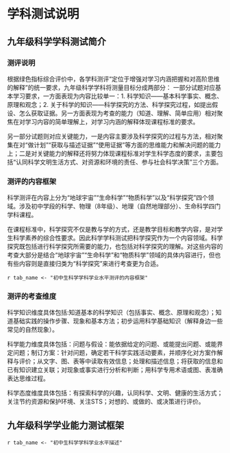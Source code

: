 <!-- chapter description -->
\mytext

# 学科测试说明

## 九年级科学学科测试简介

### 测评说明

根据绿色指标综合评价中，各学科测评“定位于增强对学习内涵把握和对高阶思维的解释”的统一要求，九年级科学学科将测量目标分成两部分：
一部分试题对应基本学习要求，一方面表现为内容比较单一：1. 科学知识——基本科学事实、概念、原理和观念；2. 关于科学的知识——科学探究的方法、科学探究过程，如提出假设、怎么获取证据。另一方面表现为考查的能力（知道、理解、简单应用）相对聚焦在对学习内容的简单理解上，对学习内涵的解释体现课程标准的要求。

另一部分试题则对应关键能力，一是内容主要涉及科学探究的过程与方法，相对聚集在对“做计划”“获取与描述证据”“使用证据”等方面的思维能力和解决问题的能力上；二是对关键能力的解释还将努力体现课程标准对学生科学态度的要求，主要包括“认同科学文明生活方式、对资源和环境的责任、参与社会科学决策”三个方面。

### 测评的内容框架

科学测评在内容上分为“地球宇宙”“生命科学”“物质科学”以及“科学探究”四个领域。涉及初中学段的科学、物理（8年级）、地理（自然地理部分）、生命科学四门学科课程。

在课程标准中，科学探究不仅是教与学的方式，还是教学目标和教学内容，是对学生科学素养的综合性要求。因此科学学科测试把科学探究作为一个内容领域。科学探究既包括进行科学探究所需要的能力，也包括对科学探究的理解。对这些内容的考查大部分是结合“地球宇宙”“生命科学”和“物质科学”领域的具体内容进行，但也有些内容则是直接归类为“科学探究”来进行考查更为合适。

`r tab_name <- "初中生科学学科学业水平测评的内容框架" `

\begin{itshape}
\mytable
\begin{longtable}{|l|l|p{8cm}|}
\caption{`r tab_name`} \label{tab: `r tab_name`} \\  \hline
\makecell[c]{内容领域} & \makecell[c]{内容板块} & \makecell[c]{内容要求} \\  \hline

\multirow{5}{*}{\makecell[c]{地球宇宙\\（代码E）}} & 宇宙中的地球 & 地球运动 \\ \cline{2-3}
 & \multirow{4}{*}{人类生存的地球} & 气温与降水 \\ \cline{3-3}
 &  & 地形与地势 \\ \cline{3-3}
 &  & 河流与海洋 \\ \cline{3-3}
 &  & 资源与环境 \\ \hline

\multirow{14}{*}{\makecell[c]{生命科学\\（代码B）}} & \multirow{4}{*}{\makecell[l]{生命系统的构成层次}} & 生物特征 \\ \cline{3-3} 
&  & 细胞结构与功能 \\ \cline{3-3}
&  & 生物的分类和主要类群 \\ \cline{3-3}
&  & 生态系统 \\ \cline{2-3}
& \multirow{3}{*}{\makecell[l]{生命的物质变化和能量转换}} & 绿色植物的光合作用 \\ \cline{3-3} 
&  & 生物的呼吸 \\ \cline{3-3}
&  & 人体的代谢与平衡 \\ \cline{2-3}
& \multirow{2}{*}{\makecell[l]{生命活动的调节}} & 神经调节 \\ \cline{3-3} 
&  & 激素调节 \\ \cline{2-3}
& \multirow{3}{*}{\makecell[l]{生命的延续}} & 生殖的类型 \\ \cline{3-3} 
&  & 新生命诞生与成长 \\ \cline{3-3}
&  & 人体性状的遗传和变异 \\ \cline{2-3}
& \multirow{2}{*}{\makecell[l]{人、健康与环境}} & 健康与疾病 \\ \cline{3-3} 
&  & 环境与可持续发展 \\ \cline{1-3}

\multirow{7}{*}{\makecell[c]{物质科学\\（代码P）}} & \multirow{2}{*}{\makecell[l]{常见的物质}} & 物质的基本形态及特征 \\ \cline{3-3} 
&  & 材料的性质与用途 \\ \cline{2-3}
& 物质的结构 & 物质的粒子模型 \\ \cline{2-3} 
& \multirow{2}{*}{\makecell[l]{物质的运动和相互作用}} & 常见的运动形式 \\ \cline{3-3} 
&  & 物体之间的相互作用 \\ \cline{2-3}
& \multirow{2}{*}{\makecell[l]{能量与能源}} & 能的形式与能量转化 \\ \cline{3-3} 
&  & 能源及其种类 \\ \cline{1-3}

\multirow{3}{*}{\makecell[c]{科学探究\\（代码S）}} & \multirow{2}{*}{\makecell[l]{对于科学探究的理解}} & 科学探究的基本要素 \\ \cline{3-3} 
&  & 科学办事的一般步骤  列出具体化的东西 \\ \cline{2-3}
& 科学探究能力 & 根据具体问题，获取有效信息、描述相关证据，形成合理方案解决问题，并对方案进行评价和反思的能力。 \\ \cline{1-3} 

\end{longtable}
\end{itshape}


### 测评的考查维度

科学知识维度具体包括:知道基本的科学知识（包括事实、概念、原理和观念）；知道基础实践的操作步骤、现象和基本方法；初步运用科学基础知识（解释身边一些常见的自然现象）。

科学能力维度具体包括：问题与假设：能依据给定的问题、或能提出问题、或能界定问题；制订方案：针对问题，确定若干科学实践活动要素，并顺序化对方案作解释与评价；从文字、图、表等中读取有效信息；处理和描述信息；将获取的信息和已有知识建立关联；对现象或事实进行分析和判断；用科学专用术语或图、表准确表达思维过程。

科学态度维度具体包括：有探索科学的兴趣，认同科学、文明、健康的生活方式；关注节约资源和保护环境、关注STS；对想的、或做的、或决策进行评价。




## 九年级科学学业能力测试框架

`r tab_name <- "初中生科学学科学业水平描述" `

\begin{itshape}
\mytable
\begin{longtable}{|c|c|p{12cm}|}
\caption{`r tab_name`} \label{tab: `r tab_name`} \\  

\hline
考查维度 & 水平 & 水平描述 \\  \hline

\multirow{3}{*}{科学知识} & \multirow{3}{*}{A} & $\star$ 能对常见的科学事实、现象、科学过程做出描述；  \\  
 & & $\star$ 能在新情境中，正确辨认其中所含的基本科学事实和观念,寻找、发现和使用科学概念和原理； \\  
 & & $\star$ 能把握知识的内在逻辑关系，并在问题情境中简单地运用。 \\  \cline{2-3}

 & \multirow{3}{*}{B} & $\star$ 能说出常见的科学事实、术语或概念；\\
 & & $\star$ 能在熟悉的情境中，正确辨认其中所含的基本科学事实和观念，使用科学概念和原理； \\
 & & $\star$ 能把握知识之间的联系。 \\ \cline{2-3}

 & \multirow{3}{*}{C} & $\star$ 能回忆和再认基本的科学知识；\\
 & & $\star$ 能识别常见的科学现象，能辨认事实或证据； \\
 & & $\star$ 能描述常见的科学现象的基本特征。 \\ \cline{2-3}

 & \multirow{3}{*}{D} & $\star$ 不能回忆和再认基本的科学知识； \\
 & & $\star$ 不能识别常见的科学现象，不能辨认事实或证据； \\
 & & $\star$ 不能描述常见的科学现象的基本特征。\\ \hline

\multirow{12}{*}{科学能力} & \multirow{3}{*}{A} & $\star$ 能界定问题，确定若干科学实践活动具体方法的关键因素，或对上述具体方法进行总结和修正 \\
 & & $\star$ 能运用仪器的组合获取证据，或有针对地筛选所给情境中的相关信息；能进行系统的观察、比较和测量，数据准确；能综合运用不同的表达方式，清晰有效地得出结论、提出建议或作出决策； \\
 & & $\star$ 能在新情境中获取多种证据支持假设；能运用证据说明科学结论或解释生活和社会中的问题。 \\ \cline{2-3}

 & \multirow{3}{*}{B} & $\star$ 能提出问题，确定科学实践活动各要素的具体方法及上述要素和方法的顺序； \\
 & & $\star$ 能运用简单的仪器获取证据，或有选择地在所给情境中获取有关信息、检查观察是否客观；能运用文字、图表等进行表达；\\
 & & $\star$ 能用某一个适当的证据支持假设；能运用证据形成（归纳或猜测）科学结论。 \\ \cline{2-3}

 & \multirow{3}{*}{C} & $\star$ 能依据问题，确定若干科学实践活动的要素及其顺序; \\
 & & $\star$ 能运用感官及工具获取证据；能在所给情境中获取相关信息；能完成对实验现象的观察和比较；能运用文字进行表达；\\
 & & $\star$ 能辨别证据是否支持假设；能运用证据描述科学现象或概念。 \\  \cline{2-3}

 & \multirow{3}{*}{D} & $\star$ 不能从所给情境中发现问题，或无法正确依据问题确定常见的科学实践活动的要素，或错误判断要素； \\
 & & $\star$ 不能在所给资料中选择正确的证据，或证据关联度不大；不能在间接证据中获取或记录有效信息；不能清晰表达和交流； \\
 & & $\star$ 证据与假设之间的关联不明确，无法正确判断或描述科学概念。 \\ \hline

\multirow{12}{*}{\makecell[c]{科学态度}} & \multirow{3}{*}{A} & $\star$ 在解决问题的过程中，表现出求实求真的精神； \\
 & & $\star$ 有实践科学文明的生活方式的行动习惯，有参与保护自然资源和环境的习惯； \\
 & & $\star$ 乐于参与社会有关的科学决策，并表现出创新意识。 \\ \cline{2-3}

 & \multirow{3}{*}{B} & $\star$ 有参与求实求真实践的意愿； \\
 & & $\star$ 有实践科学文明的生活方式的意愿，有参与保护自然资源和环境的意愿； \\
 & & $\star$ 有参与社会有关的科学决策的意愿。 \\ \cline{2-3}

 & \multirow{3}{*}{C} & $\star$ 认同求实求真的做法；\\
 & & $\star$ 赞同科学文明的生活方式，有保护自然资源和环境的意识； \\
 & & $\star$ 对与社会有关的科学决策表示出关心。\\ \cline{2-3}

 & \multirow{3}{*}{D} & $\star$ 不愿意参与科学实践活动，不在乎求实求真的做法； \\
 & & $\star$ 对科学文明的生活方式表现出无所谓，缺乏保护自然资源和环境意识； \\
 & & $\star$ 对与社会有关的科学决策不关心。 \\ \hline

\end{longtable}
\end{itshape}


<!-- end of chapter description -->
